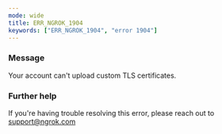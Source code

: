 ```yaml
---
mode: wide
title: ERR_NGROK_1904
keywords: ["ERR_NGROK_1904", "error 1904"]
---
```


### Message

Your account can't upload custom TLS certificates.

### Further help

If you're having trouble resolving this error, please reach out to [support@ngrok.com](mailto:support@ngrok.com?subject=Help%20with%20ERR_NGROK_1904)
